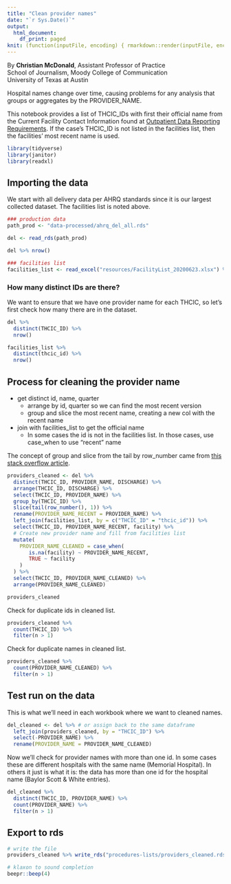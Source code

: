 ```yaml
---
title: "Clean provider names"
date: "`r Sys.Date()`"
output:
  html_document:
    df_print: paged
knit: (function(inputFile, encoding) { rmarkdown::render(inputFile, encoding = encoding, output_dir = "docs") })
---
```


By **Christian McDonald**, Assistant Professor of Practice\
School of Journalism, Moody College of Communication\
University of Texas at Austin

Hospital names change over time, causing problems for any analysis that groups or aggregates by the PROVIDER_NAME.

This notebook provides a list of THCIC_IDs with first their official name from the Current Facility Contact Information found at [Outpatient Data Reporting Requirements](https://www.dshs.texas.gov/thcic/OutpatientFacilities/OutpatientReportingRequirements.shtm). If the case's THCIC_ID is not listed in the facilities list, then the facilities' most recent name is used.

```r
library(tidyverse)
library(janitor)
library(readxl)
```

## Importing the data

We start with all delivery data per AHRQ standards since it is our largest collected dataset. The facilities list is noted above.

```r
### production data
path_prod <- "data-processed/ahrq_del_all.rds"

del <- read_rds(path_prod)

del %>% nrow()

### facilities list
facilities_list <- read_excel("resources/FacilityList_20200623.xlsx") %>% clean_names()
```

### How many distinct IDs are there?

We want to ensure that we have one provider name for each THCIC, so let's first check how many there are in the dataset.


```r
del %>% 
  distinct(THCIC_ID) %>% 
  nrow()

facilities_list %>% 
  distinct(thcic_id) %>% 
  nrow()
```

## Process for cleaning the provider name

- get distinct id, name, quarter
  - arrange by id, quarter so we can find the most recent version
  - group and slice the most recent name, creating a new col with the recent name
- join with facilities_list to get the official name
  - In some cases the id is not in the facilities list. In those cases, use case_when to use "recent" name

The concept of group and slice from the tail by row_number came from [this stack overflow article](https://stackoverflow.com/a/53994503/2909130).

```r
providers_cleaned <- del %>% 
  distinct(THCIC_ID, PROVIDER_NAME, DISCHARGE) %>% 
  arrange(THCIC_ID, DISCHARGE) %>% 
  select(THCIC_ID, PROVIDER_NAME) %>% 
  group_by(THCIC_ID) %>% 
  slice(tail(row_number(), 1)) %>% 
  rename(PROVIDER_NAME_RECENT = PROVIDER_NAME) %>% 
  left_join(facilities_list, by = c("THCIC_ID" = "thcic_id")) %>% 
  select(THCIC_ID, PROVIDER_NAME_RECENT, facility) %>% 
  # Create new provider name and fill from facilities list
  mutate(
    PROVIDER_NAME_CLEANED = case_when(
       is.na(facility) ~ PROVIDER_NAME_RECENT,
       TRUE ~ facility
    )
  ) %>% 
  select(THCIC_ID, PROVIDER_NAME_CLEANED) %>% 
  arrange(PROVIDER_NAME_CLEANED)

providers_cleaned
```

Check for duplicate ids in cleaned list.

```r
providers_cleaned %>% 
  count(THCIC_ID) %>% 
  filter(n > 1)
```
Check for duplicate names in cleaned list.

```r
providers_cleaned %>% 
  count(PROVIDER_NAME_CLEANED) %>% 
  filter(n > 1)
```
## Test run on the data

This is what we'll need in each workbook where we want to cleaned names.

```r
del_cleaned <- del %>% # or assign back to the same dataframe
  left_join(providers_cleaned, by = "THCIC_ID") %>% 
  select(-PROVIDER_NAME) %>% 
  rename(PROVIDER_NAME = PROVIDER_NAME_CLEANED)
```

Now we'll check for provider names with more than one id. In some cases these are different hospitals with the same name (Memorial Hospital). In others it just is what it is: the data has more than one id for the hospital name (Baylor Scott & White entries).

```r
del_cleaned %>% 
  distinct(THCIC_ID, PROVIDER_NAME) %>% 
  count(PROVIDER_NAME) %>% 
  filter(n > 1)
```
## Export to rds

```r
# write the file
providers_cleaned %>% write_rds("procedures-lists/providers_cleaned.rds")

# klaxon to sound completion
beepr::beep(4)
```

